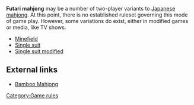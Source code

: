 '''Futari mahjong''' {{kana|二人麻雀}} may be a number of two-player variants to [[Japanese mahjong]].  At this point, there is no established ruleset governing this mode of game play.  However, some variations do exist, either in modified games or media, like TV shows.

* [[Minefield mahjong|Minefield]]
* [[Single suit mahjong|Single suit]]
* [[Single suit modified]]

== External links ==
* [http://www.gamedesign.jp/flash/bamboo/bamboo.html Bamboo Mahjong]

[[Category:Game rules]]